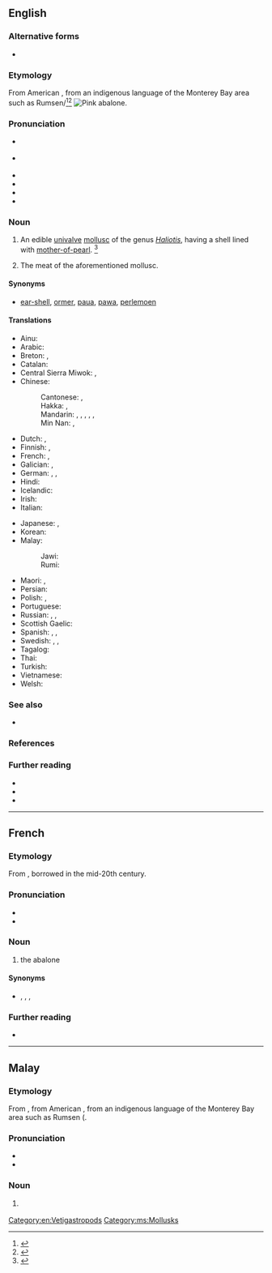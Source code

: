 {{also|Abalone}}
==English==
{{was wotd|2006|December|30}}

===Alternative forms===
* {{l|en|avalone}} {{qualifier|obsolete}}

===Etymology===
From American {{bor|en|es|abulón}}, from an indigenous language of the Monterey Bay area such as Rumsen/{{der|en|css|aulun|aūlun|red abalone}}<ref>{{R:Dictionary.com}}</ref><ref>{{R:Merriam Webster Online}}</ref>
[[Image:Pinkabalone_300.jpg|thumb|right|Pink abalone.]]

===Pronunciation===
* {{a|RP}} {{IPA|en|/æb.əˈləʊ.ni/}}
* {{a|GenAm}} {{IPA|en|/æb.əˈloʊ.ni/}}
* {{audio|en|en-us-abalone.ogg|Audio (US)}}
* {{audio|en|en-ca-abalone.ogg|Audio (CA)}}
* {{audio|en|EN-AU ck1 abalone.ogg|Audio (AU)}}
* {{audio|en|En-au-abalone.ogg|Audio (AU)}}

===Noun===
{{en-noun|-|s}}

# {{lb|en|North America|Australia}} An edible [[univalve]] [[mollusc]] of the genus ''[[Haliotis]]'', having a shell lined with [[mother-of-pearl]]. {{defdate|from mid-19th century}}<ref>{{R:SOED5|page=1}}</ref>
# {{lb|en|North America|Australia}} The meat of the aforementioned mollusc. {{defdate|from mid-19th century}}

====Synonyms====
* {{qualifier|UK}} [[ear-shell]], {{qualifier|Guernsey}} [[ormer]], {{qualifier|New Zealand}} [[paua]], [[pawa]], {{qualifier|South Africa}} [[perlemoen]]

====Translations====
{{trans-top|edible univalve mollusc}}
* Ainu: {{t|ain|アィペ}}
* Arabic: {{t|ar|أُذُن اَلْبَحْر|f}}
* Breton: {{t-check|br|ourmel}}, {{qualifier|collective noun}} {{t+check|br|ourmelenn|f}}
* Catalan: {{t|ca|orella de mar|f}}
* Central Sierra Miwok: {{t|csm|hásˑyny-}}, {{t|csm|hás·yny-}}
* Chinese:
*: Cantonese: {{t|yue|鮑魚}}, {{t|yue|鲍鱼|tr=baau1 jyu4-2}}
*: Hakka: {{t|hak|鮑魚}}, {{t|hak|鲍鱼|tr=pâu-ǹg}}
*: Mandarin: {{t+|cmn|鮑魚}}, {{t+|cmn|鲍鱼|tr=bàoyú}}, {{t+|cmn|石決明}}, {{t+|cmn|石决明|tr=shíjuémíng}}, {{t+|cmn|鰒魚}}, {{t+|cmn|鳆鱼|tr=fùyú}} {{qualifier|archaic}}
*: Min Nan: {{t|nan|鮑魚}}, {{t|nan|鲍鱼|tr=pau-hî, pau-hû}}
* Dutch: {{t|nl|zeeoor}}, {{t|nl|abalone|m}}
* Finnish: {{t+|fi|merikorva}}, {{t+|fi|abaloni}}
* French: {{t+|fr|ormeau|m}}, {{t+|fr|haliotide|f}}
* Galician: {{t+|gl|peneira|f}}, {{t|gl|orella de mar|f}}
* German: {{t+|de|Abalone|f}}, {{t|de|Meerohr|n}}, {{t+|de|Seeohr|n}}
* Hindi: {{t|hi|कर्णशुक्ति|f}}
* Icelandic: {{t|is|sæeyra}}
* Irish: {{t|ga|cluas mhara|f}}
* Italian: {{t|it|abalone}}
{{trans-mid}}
* Japanese: {{t+|ja|鮑|tr=[[あわび]], awabi}}, {{t|ja|アワビ|tr=awabi}}
* Korean: {{t+|ko|전복}}
* Malay:
*: Jawi: {{t|ms|ابالوني}}
*: Rumi: {{t+|ms|abalone}}
* Maori: {{t|mi|pāua}}, {{t|mi|marapeka}}
* Persian: {{t|fa|گوش دریا|tr=guš daryā}}
* Polish: {{t|pl|słuchotka|f}}, {{t|pl|ucho morskie|n}}
* Portuguese: {{t+|pt|haliote|m}}
* Russian: {{t|ru|абало́н|m}}, {{t|ru|галио́тис|m}}, {{t|ru|морско́е у́шко|n}}
* Scottish Gaelic: {{t|gd|cluas-mhara|f}}
* Spanish: {{t|es|oreja de mar|f}}, {{t+|es|abulón|m}}, {{t+|es|loco|m}}
* Swedish: {{t+|sv|havsöra|n}}, {{t|sv|abalone}}, {{t+|sv|öronsnäcka|c}}
* Tagalog: {{t|tl|kabibing-tainga}}
* Thai: {{t|th|หอยเป๋าฮื้อ}}
* Turkish: {{t+|tr|denizkulağı}}
* Vietnamese: {{t+|vi|bào ngư}}
* Welsh: {{t|cy|clust fôr|f}}
{{trans-bottom}}

===See also===
* {{l|en|paua}}

===References===
<references/>

===Further reading===
* {{projectlink|1911|Abalone}}
* {{pedialite|Abalone}}
* {{R:OneLook}}

[[Category:en:Vetigastropods]]

----

==French==

===Etymology===
From {{bor|fr|en|abalone}}, borrowed in the mid-20th century.

===Pronunciation===
* {{fr-IPA}}
* {{audio|fr|LL-Q150 (fra)-Mecanautes-abalone.wav|Audio}}

===Noun===
{{fr-noun|m}}

# {{lb|fr|gastronomy|uncommon}} the abalone

====Synonyms====
* {{sense|more usual terms for "abalone"}} {{l|fr|ormeau}}, {{l|fr|haliotis}}, {{l|fr|haliotide}}, {{l|fr|oreille de mer}}

===Further reading===
* {{R:TLFi}}

{{C|fr|Mollusks}}

----

==Malay==

===Etymology===
From {{bor|ms|en|abalone}}, from American {{der|ms|es|abulón}}, from an indigenous language of the Monterey Bay area such as Rumsen ({{der|ms|css|aulun|aūlun|red abalone}}.

===Pronunciation===
* {{IPA|ms|[abalone]}}
* {{rhymes|ms|ne|e}}

===Noun===
{{head|ms|noun|Jawi spelling|ابالوني|plural|abalone-abalone}}

# {{l|en|abalone}} {{gloss|edible univalve mollusc}}

[[Category:ms:Mollusks]]